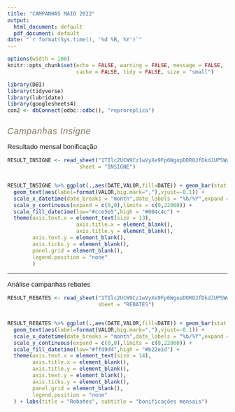 ```yaml
---
title: "CAMPANHAS MAIO 2022"
output:
  html_document: default
  pdf_document: default
date: "`r format(Sys.time(), '%d %B, %Y')`"
---
```

```r
options(width = 100)
knitr::opts_chunk$set(echo = FALSE, warning = FALSE, message = FALSE,
                      cache = FALSE, tidy = FALSE, size = "small")
```
<style>

.main-container {
  max-width: 1200px;
  margin-left: auto;
  margin-right: auto;
}

P{
font: 110% georgia, sans-serif;
}

h3 { 
	font: italic normal 1.4em georgia, sans-serif;
	letter-spacing: 1px; 
	margin-bottom: 0; 
	color: #7D775C;
	
hr {
 border-top: 2px dotted red;
}	

</style>



```r
library(DBI)
library(tidyverse)
library(lubridate)
library(googlesheets4)
con2 <- dbConnect(odbc::odbc(), "reproreplica")
```


<H3>Campanhas Insigne</H3>
<p>Resultado mensal bonificação </p>

```r

RESULT_INSIGNE <- read_sheet("1TIlc2UCW9Cz1wVyXe9Fp6WgopDOROJfDkdJUPSWwxek",
                       sheet = "INSIGNE") 


RESULT_INSIGNE %>% ggplot(.,aes(DATE,VALOR,fill=DATE)) + geom_bar(stat = "identity") + 
  geom_text(aes(label=format(VALOR,big.mark=","),vjust=-0.1)) + 
  scale_x_datetime(date_breaks = "month",date_labels = "%b/%Y",expand = c(0.01,0.01)) +
  scale_y_continuous(expand = c(0,0),limits = c(0,22000)) + 
  scale_fill_datetime(low="#cce5e5",high = "#004c4c") +
  theme(axis.text.x = element_text(size = 13),
                      axis.title.x = element_blank(),
                      axis.title.y = element_blank(),
        axis.text.y = element_blank(),
        axis.ticks.y = element_blank(),
        panel.grid = element_blank(),
        legend.position = "none"
        )
```


<HR>

<p>Análise campanhas rebates</p>

```r

RESULT_REBATES <- read_sheet("1TIlc2UCW9Cz1wVyXe9Fp6WgopDOROJfDkdJUPSWwxek",
                             sheet = "REBATES") 


RESULT_REBATES %>% ggplot(.,aes(DATE,VALOR,fill=DATE)) + geom_bar(stat = "identity") + 
  geom_text(aes(label=format(VALOR,big.mark=","),vjust=-0.1)) + 
  scale_x_datetime(date_breaks = "month",date_labels = "%b/%Y",expand = c(0.01,0.01)) +
  scale_y_continuous(expand = c(0,0),limits = c(0,22000)) + 
  scale_fill_datetime(low="#ffd9d4",high = "#b22e1d") +
  theme(axis.text.x = element_text(size = 14),
        axis.title.x = element_blank(),
        axis.title.y = element_blank(),
        axis.text.y = element_blank(),
        axis.ticks.y = element_blank(),
        panel.grid = element_blank(),
        legend.position = "none"
  ) + labs(title = "Rebates", subtitle = "bonificações mensais")
```



